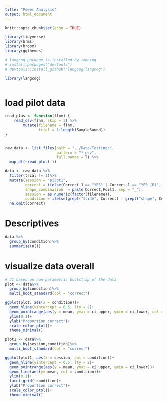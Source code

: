 ```yaml
---
title: "Power Analysis"
output: html_document
---
```


```r
knitr::opts_chunk$set(echo = TRUE)

library(tidyverse)
library(brms)
library(broom)
library(ggthemes)

# langcog package is installed by running
# install.packages("devtools")
# devtools::install_github("langcog/langcog")

library(langcog)



```

# load pilot data
```r
read_plus <- function(flnm) {
    read_csv(flnm, skip = 3) %>% 
        mutate(filename = flnm, 
               trial = 1:length(SampleSound))
}


raw_data <- list.files(path = "../Data/Testing/",
                       pattern = "*.csv",
                       full.names = T) %>% 
  map_df(~read_plus(.))

data <- raw_data %>%
  filter(trial != 1)%>%
  mutate(session = "pilot1",
         correct = ifelse(Correct_1 == "YES" | Correct_1 == "YES (R)", 1, 0),
         shape_combination  = paste(Correct,Foil1, sep = "_"), 
         session = as.numeric(factor(filename)), 
         condition = ifelse(grepl("Slide", Correct) | grepl("shape", Correct),"test", "filler"))%>%
  na.omit(correct)

```

# Descriptives

```r
data %>%
  group_by(condition)%>%
  summarise(n())
```


# visualize data overall

```r

# CI based on non-parametric bootstrap of the data
plot <- data%>%
  group_by(condition)%>%
  multi_boot_standard(col = "correct")

ggplot(plot, aes(x = condition))+
  geom_hline(yintercept = 0.5, lty = 2)+
  geom_pointrange(aes(y = mean, ymax = ci_upper, ymin = ci_lower, col = condition))+
  ylim(0,1)+
  ylab("Proportion correct")+
  scale_color_ptol()+
  theme_minimal()


```
```r
plot1 <- data%>%
  group_by(session,condition)%>%
  multi_boot_standard(col = "correct")

ggplot(plot1, aes(x = session, col = condition))+
  geom_hline(yintercept = 0.5, lty = 2)+
  geom_pointrange(aes(y = mean, ymax = ci_upper, ymin = ci_lower))+
  geom_line(aes(y= mean, col = condition))+
  ylim(0,1)+
  facet_grid(~condition)+
  ylab("Proportion correct")+
  scale_color_ptol()+
  theme_minimal()
```

